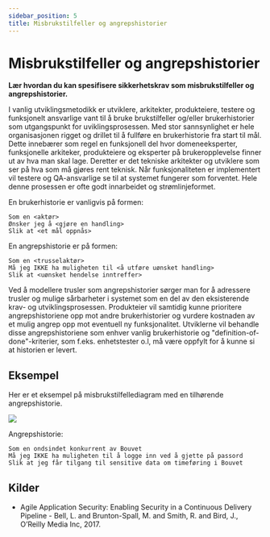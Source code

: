 ```yaml
---
sidebar_position: 5
title: Misbrukstilfeller og angrepshistorier
---
```

# Misbrukstilfeller og angrepshistorier

__Lær hvordan du kan spesifisere sikkerhetskrav som misbrukstilfeller og angrepshistorier.__

I vanlig utviklingsmetodikk er utviklere, arkitekter, produkteiere, testere og funksjonelt ansvarlige vant til å bruke brukstilfeller og/eller brukerhistorier som utgangspunkt for uviklingsprosessen. Med stor sannsynlighet er hele organisasjonen rigget og drillet til å fullføre en brukerhistorie fra start til mål. Dette innebærer som regel en funksjonell del hvor domeneeksperter, funksjonelle arkiteker, produkteiere og eksperter på brukeropplevelse finner ut av hva man skal lage. Deretter er det tekniske arkitekter og utviklere som ser på hva som må gjøres rent teknisk. Når funksjonaliteten er implementert vil testere og QA-ansvarlige se til at systemet fungerer som forventet. Hele denne prosessen er ofte godt innarbeidet og strømlinjeformet.

En brukerhistorie er vanligvis på formen:

```
Som en <aktør>
Ønsker jeg å <gjøre en handling>
Slik at <et mål oppnås>
```

En angrepshistorie er på formen:

```
Som en <trusselaktør>
Må jeg IKKE ha muligheten til <å utføre uønsket handling>
Slik at <uønsket hendelse inntreffer>
```

Ved å modellere trusler som angrepshistorier sørger man for å adressere trusler og mulige sårbarheter i systemet som en del av den eksisterende krav- og utviklingsprosessen.
Produkteier vil samtidig kunne prioritere angrepshistoriene opp mot andre brukerhistorier og vurdere kostnaden av et mulig angrep opp mot eventuell ny funksjonalitet. Utviklerne vil behandle disse angrepshistoriene som enhver vanlig brukerhistorie og "definition-of-done"-kriterier, som f.eks. enhetstester o.l, må være oppfylt for å kunne si at historien er levert.

## Eksempel

Her er et eksempel på misbrukstilfellediagram med en tilhørende angrepshistorie.

![](misbrukstilfellediagram.png)

Angrepshistorie:

    Som en ondsindet konkurrent av Bouvet
    Må jeg IKKE ha muligheten til å logge inn ved å gjette på passord
    Slik at jeg får tilgang til sensitive data om timeføring i Bouvet

## Kilder

- Agile Application Security: Enabling Security in a Continuous Delivery Pipeline - Bell, L. and Brunton-Spall, M. and Smith, R. and Bird, J., O’Reilly Media Inc, 2017.
